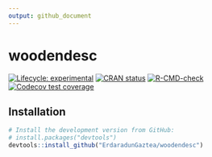 ```yaml
---
output: github_document
---
```


# woodendesc

<!-- badges: start -->
[![Lifecycle: experimental](https://img.shields.io/badge/lifecycle-experimental-orange.svg)](https://lifecycle.r-lib.org/articles/stages.html#experimental)
[![CRAN status](https://www.r-pkg.org/badges/version-last-release/woodendesc)](https://CRAN.R-project.org/package=woodendesc)
[![R-CMD-check](https://github.com/ErdaradunGaztea/woodendesc/workflows/R-CMD-check/badge.svg)](https://github.com/ErdaradunGaztea/woodendesc/actions)
[![Codecov test coverage](https://codecov.io/gh/ErdaradunGaztea/woodendesc/branch/master/graph/badge.svg)](https://codecov.io/gh/ErdaradunGaztea/woodendesc?branch=master)
<!-- badges: end -->

## Installation

```r
# Install the development version from GitHub:
# install.packages("devtools")
devtools::install_github("ErdaradunGaztea/woodendesc")
```
